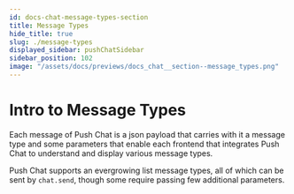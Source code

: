 ```yaml
---
id: docs-chat-message-types-section
title: Message Types
hide_title: true
slug: ./message-types
displayed_sidebar: pushChatSidebar
sidebar_position: 102
image: "/assets/docs/previews/docs_chat__section--message_types.png"
---
```


# Intro to Message Types

Each message of Push Chat is a json payload that carries with it a message type and some parameters that enable each frontend that integrates Push Chat to understand and display various message types.

Push Chat supports an evergrowing list message types, all of which can be sent by `chat.send`, though some require passing few additional parameters.

<head>
  <title>Intro to Message Types | Push Chat | Push Documentation</title>
</head>


<DocCardList />
